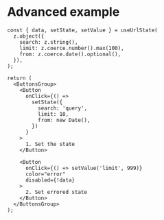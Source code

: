 
# Advanced example

```tsx {4} copy
const { data, setState, setValue } = useUrlState(
  z.object({
    search: z.string(),
    limit: z.coerce.number().max(100),
    from: z.coerce.date().optional(),
  }),
);

return (
  <ButtonsGroup>
    <Button
      onClick={() =>
        setState({
          search: 'query',
          limit: 10,
          from: new Date(),
        })
      }
    >
      1. Set the state
    </Button>

    <Button
      onClick={() => setValue('limit', 999)}
      color="error"
      disabled={!data}
    >
      2. Set errored state
    </Button>
  </ButtonsGroup>
);
```

<Advanced />
